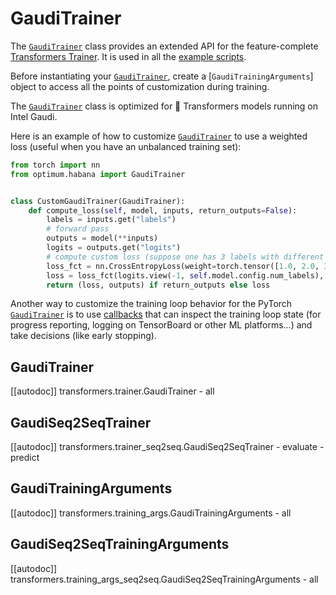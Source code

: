 <!---
Copyright 2022 The HuggingFace Team. All rights reserved.

Licensed under the Apache License, Version 2.0 (the "License");
you may not use this file except in compliance with the License.
You may obtain a copy of the License at

    http://www.apache.org/licenses/LICENSE-2.0

Unless required by applicable law or agreed to in writing, software
distributed under the License is distributed on an "AS IS" BASIS,
WITHOUT WARRANTIES OR CONDITIONS OF ANY KIND, either express or implied.
See the License for the specific language governing permissions and
limitations under the License.
-->

# GaudiTrainer

The [`GaudiTrainer`](https://huggingface.co/docs/optimum/habana/package_reference/trainer#optimum.habana.GaudiTrainer) class provides an extended API for the feature-complete [Transformers Trainer](https://huggingface.co/docs/transformers/main_classes/trainer). It is used in all the [example scripts](https://github.com/huggingface/optimum-habana/tree/main/examples).

Before instantiating your [`GaudiTrainer`](https://huggingface.co/docs/optimum/habana/package_reference/trainer#optimum.habana.GaudiTrainer), create a [`GaudiTrainingArguments`] object to access all the points of customization during training.

<Tip warning={true}>

The [`GaudiTrainer`](https://huggingface.co/docs/optimum/habana/package_reference/trainer#optimum.habana.GaudiTrainer) class is optimized for 🤗 Transformers models running on Intel Gaudi.

</Tip>

Here is an example of how to customize [`GaudiTrainer`](https://huggingface.co/docs/optimum/habana/package_reference/trainer#optimum.habana.GaudiTrainer) to use a weighted loss (useful when you have an unbalanced training set):

```python
from torch import nn
from optimum.habana import GaudiTrainer


class CustomGaudiTrainer(GaudiTrainer):
    def compute_loss(self, model, inputs, return_outputs=False):
        labels = inputs.get("labels")
        # forward pass
        outputs = model(**inputs)
        logits = outputs.get("logits")
        # compute custom loss (suppose one has 3 labels with different weights)
        loss_fct = nn.CrossEntropyLoss(weight=torch.tensor([1.0, 2.0, 3.0]))
        loss = loss_fct(logits.view(-1, self.model.config.num_labels), labels.view(-1))
        return (loss, outputs) if return_outputs else loss
```

Another way to customize the training loop behavior for the PyTorch [`GaudiTrainer`](https://huggingface.co/docs/optimum/habana/package_reference/trainer#optimum.habana.GaudiTrainer) is to use [callbacks](https://huggingface.co/docs/transformers/main_classes/callback) that can inspect the training loop state (for progress reporting, logging on TensorBoard or other ML platforms...) and take decisions (like early stopping).

## GaudiTrainer

[[autodoc]] transformers.trainer.GaudiTrainer
    - all

## GaudiSeq2SeqTrainer

[[autodoc]] transformers.trainer_seq2seq.GaudiSeq2SeqTrainer
    - evaluate
    - predict

## GaudiTrainingArguments

[[autodoc]] transformers.training_args.GaudiTrainingArguments
    - all

## GaudiSeq2SeqTrainingArguments

[[autodoc]] transformers.training_args_seq2seq.GaudiSeq2SeqTrainingArguments
    - all
